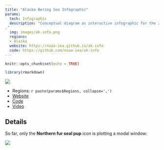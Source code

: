 ```yaml
---
title: "Alaska Bering Sea Infographic"
params:
  tech: Infographic
  description: "Conceptual diagram as interactive infographic for the 2018 Eastern Bering Sea Ecosystem Status Report: In Brief.
."
  img: images/ak-info.png
  regions: 
  - Alaska
  website: https://noaa-iea.github.io/ak-info
  code: https://github.com/noaa-iea/ak-info
---
```


```r
knitr::opts_chunk$set(echo = TRUE)

library(rmarkdown)
```

![](`r params$img`)

  - Regions: `r paste(params$Regions, collapse=',')`
  - [Website](`r params$website`)
  - [Code](`r params$code`)
  - [Video](`r params$video`)

## Details

So far, only the **Northern fur seal pup** icon is plotting a modal window:

![](images/ak-info_seal-modal.png)





